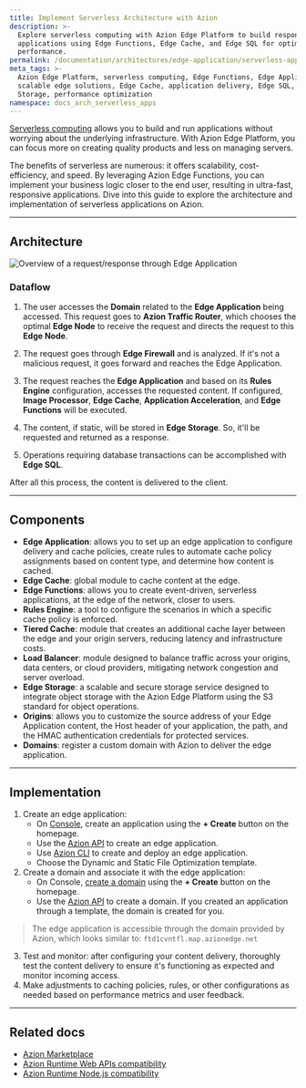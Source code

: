 ```yaml
---
title: Implement Serverless Architecture with Azion
description: >-
  Explore serverless computing with Azion Edge Platform to build responsive
  applications using Edge Functions, Edge Cache, and Edge SQL for optimal
  performance.
permalink: /documentation/architectures/edge-application/serverless-applications/
meta_tags: >-
  Azion Edge Platform, serverless computing, Edge Functions, Edge Application,
  scalable edge solutions, Edge Cache, application delivery, Edge SQL, Edge
  Storage, performance optimization
namespace: docs_arch_serverless_apps
---
```


[Serverless computing](https://www.azion.com/en/solutions/serverless-applications/) allows you to build and run applications without worrying about the underlying infrastructure. With Azion Edge Platform, you can focus more on creating quality products and less on managing servers.

The benefits of serverless are numerous: it offers scalability, cost-efficiency, and speed. By leveraging Azion Edge Functions, you can implement your business logic closer to the end user, resulting in ultra-fast, responsive applications. Dive into this guide to explore the architecture and implementation of serverless applications on Azion.

---

## Architecture

![Overview of a request/response through Edge Application](/assets/docs/images/uploads/serverless-apps.png)


### Dataflow

1. The user accesses the **Domain** related to the **Edge Application** being accessed. This request goes to **Azion Traffic Router**, which chooses the optimal **Edge Node** to receive the request and directs the request to this **Edge Node**.

2. The request goes through **Edge Firewall** and is analyzed. If it's not a malicious request, it goes forward and reaches the Edge Application.

3. The request reaches the **Edge Application** and based on its **Rules Engine** configuration, accesses the requested content. If configured, **Image Processor**, **Edge Cache**, **Application Acceleration**, and **Edge Functions** will be executed.

4. The content, if static, will be stored in **Edge Storage**. So, it'll be requested and returned as a response.

5. Operations requiring database transactions can be accomplished with **Edge SQL**.

After all this process, the content is delivered to the client.

---

## Components

- **Edge Application**: allows you to set up an edge application to configure delivery and cache policies, create rules to automate cache policy assignments based on content type, and determine how content is cached.
- **Edge Cache**: global module to cache content at the edge.
- **Edge Functions**: allows you to create event-driven, serverless applications, at the edge of the network, closer to users.
- **Rules Engine**: a tool to configure the scenarios in which a specific cache policy is enforced.
- **Tiered Cache**: module that creates an additional cache layer between the edge and your origin servers, reducing latency and infrastructure costs. 
- **Load Balancer**: module designed to balance traffic across your origins, data centers, or cloud providers, mitigating network congestion and server overload.
- **Edge Storage**: a scalable and secure storage service designed to integrate object storage with the Azion Edge Platform using the S3 standard for object operations.
- **Origins**:  allows you to customize the source address of your Edge Application content, the Host header of your application, the path, and the HMAC authentication credentials for protected services.
- **Domains**: register a custom domain with Azion to deliver the edge application.

---

## Implementation

1. Create an edge application:
    - On [Console](https://console.azion.com), create an application using the **+ Create** button on the homepage.
    - Use the [Azion API](https://api.azion.com/#9c61e0fd-e7aa-4a5f-b29e-7f9d71b98d5f) to create an edge application.
    - Use [Azion CLI](/en/documentation/products/azion-cli/overview/) to create and deploy an edge application.
    - Choose the Dynamic and Static File Optimization template.
2. Create a domain and associate it with the edge application: 
    - On Console, [create a domain](/en/documentation/products/guides/configure-a-domain/) using the **+ Create** button on the homepage.
    - Use the [Azion API](https://api.azion.com/#a258eabc-b419-47e6-be68-45c2ce0150dd) to create a domain.
 If you created an application through a template, the domain is created for you.
> The edge application is accessible through the domain provided by Azion, which looks similar to: `ftd1cvntfl.map.azionedge.net` 
3. Test and monitor: after configuring your content delivery, thoroughly test the content delivery to ensure it's functioning as expected and monitor incoming access.
4. Make adjustments to caching policies, rules, or other configurations as needed based on performance metrics and user feedback.

---

## Related docs

- [Azion Marketplace](/en/documentation/products/marketplace/)
- [Azion Runtime Web APIs compatibility](/en/documentation/products/devtools/azion-edge-runtime/frameworks-compatibility/)
- [Azion Runtime Node.js compatibility](/en/documentation/products/azion-edge-runtime/compatibility/node/)
